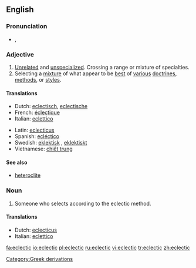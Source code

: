 ==English==

===Pronunciation===
*{{IPA|/ɪˈklɛktɪk/}}, {{SAMPA|/I"klEktIk/}}

===Adjective===
{{en-adj}}

# [[Unrelated]] and [[unspecialized]]. Crossing a range or mixture of specialties.
# Selecting a [[mixture]] of what appear to be [[best]] of [[various]] [[doctrines]], [[methods]], or [[styles]].

====Translations====
{{trans-top}}
*Dutch: [[eclectisch]], [[eclectische]]
*French: [[éclectique]]
*Italian: [[eclettico]]
{{trans-mid}}
*Latin: [[eclecticus]] {{m}}
*Spanish: [[ecléctico]] {{m}}
*Swedish: [[eklektisk]] {{c}}, [[eklektiskt]] {{n}}
*Vietnamese: [[chiết trung]]
{{trans-bottom}}

====See also====
*[[heteroclite]]

===Noun===
{{en-noun}}

# Someone who selects according to the eclectic method.

====Translations====
{{trans-top}}
*Dutch: [[eclecticus]] {{m}}
*Italian: [[eclettico]]
{{trans-mid}}
{{trans-bottom}}

[[Category:Greek derivations]]

[[fa:eclectic]]
[[io:eclectic]]
[[pl:eclectic]]
[[ru:eclectic]]
[[vi:eclectic]]
[[tr:eclectic]]
[[zh:eclectic]]